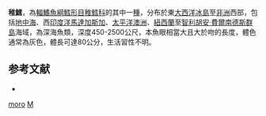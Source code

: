 {{Speciesbox
| taxon = Mora moro
| binomial_authority = [[Risso|Risso]], 1810
| status = NE
| status_system = iucn3.1
| trend = unknow
| synonyms = *''Gadus moro'', Risso, 1810
*''Mora mora'', Risso, 1810
*''Mora mediterranea'', Risso, 1827
}}
'''稚鱈'''，為[[輻鰭魚綱|輻鰭魚綱]][[鱈形目|鱈形目]][[稚鱈科|稚鱈科]]的其中一[[種|種]]，分布於東[[大西洋|大西洋]][[冰島|冰島]]至[[非洲|非洲]]西部，包括[[地中海|地中海]]、西[[印度洋|印度洋]][[馬達加斯加|馬達加斯加]]、[[太平洋|太平洋]][[澳洲|澳洲]]、[[紐西蘭|紐西蘭]]至[[智利|智利]][[胡安·費爾南德斯群島|胡安·費爾南德斯群島]]海域，為深海魚類，深度450-2500公尺，本魚眼相當大且大於吻的長度，體色通常為灰色，體長可達80公分，生活習性不明。

==参考文献==
*{{FishBase_species|genus=Mora|species=moro|year=2016|month=1}}

{{鱈形目小作品}}
{{Taxonbar}}
[[Category:稚鱈屬|moro]]
[[Category:1810年描述的鱼类|M]]